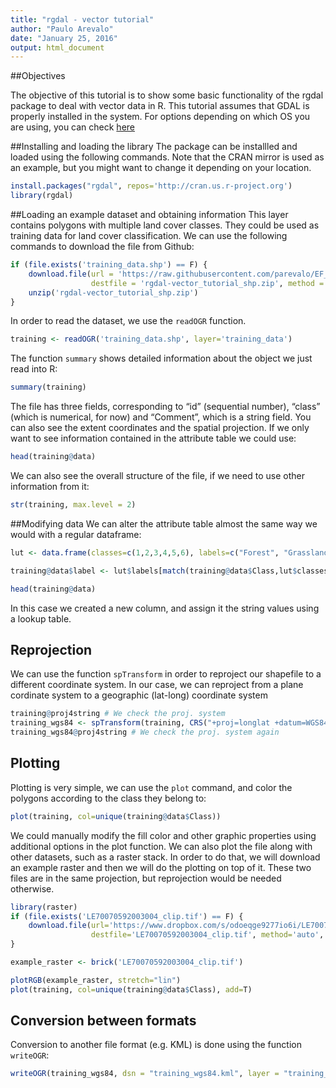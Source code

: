 ```yaml
---
title: "rgdal - vector tutorial"
author: "Paulo Arevalo"
date: "January 25, 2016"
output: html_document
---
```


##Objectives

The objective of this tutorial is to show some basic functionality of the rgdal package to deal with vector data in R. This tutorial assumes that GDAL is properly installed in the system. For options depending on which OS you are using, you can check [here](https://trac.osgeo.org/gdal/wiki/DownloadingGdalBinaries) 

##Installing and loading the library
The package can be installled and loaded using the following commands. Note that the CRAN mirror is used as an example, but you might want to change it depending on your location. 

```r
install.packages("rgdal", repos='http://cran.us.r-project.org')
library(rgdal)
```

##Loading an example dataset and obtaining information
This layer contains polygons with multiple land cover classes. They could be used as training data for land cover classification. We can use the following commands to download the file from Github:

```r
if (file.exists('training_data.shp') == F) {
    download.file(url = 'https://raw.githubusercontent.com/parevalo/EF_Activities/master/rgdal-vector_tutorial_shp.zip', 
                  destfile = 'rgdal-vector_tutorial_shp.zip', method = 'auto')
    unzip('rgdal-vector_tutorial_shp.zip')
}
```

In order to read the dataset, we use the `readOGR` function. 

```r
training <- readOGR('training_data.shp', layer='training_data')
```

The function `summary` shows detailed information about the object we just read into R:
```r
summary(training)
```

The file has three fields, corresponding to "id" (sequential number), "class" (which is numerical, for now) and "Comment", which is a string field. You can also see the extent coordinates and the spatial projection. If we only want to see information contained in the attribute table we could use:

```r
head(training@data)
```

We can also see the overall structure of the file, if we need to use other information from it:
```r
str(training, max.level = 2)
```

##Modifying data
We can alter the attribute table almost the same way we would with a regular dataframe:
```r
lut <- data.frame(classes=c(1,2,3,4,5,6), labels=c("Forest", "Grasslands", "Shrublands", "Croplands", "Secondary", "Water"))

training@data$label <- lut$labels[match(training@data$Class,lut$classes)]

head(training@data)
```

In this case we created a new column, and assign it the string values using a lookup table.  

## Reprojection

We can use the function `spTransform` in order to reproject our shapefile to a different coordinate system. In our case, we can reproject from a plane cordinate system to a geographic (lat-long) coordinate system 

```r
training@proj4string # We check the proj. system
training_wgs84 <- spTransform(training, CRS("+proj=longlat +datum=WGS84")) # Reprojection
training_wgs84@proj4string # We check the proj. system again
```

## Plotting

Plotting is very simple, we can use the `plot` command, and color the polygons according to the class they belong to:

```r
plot(training, col=unique(training@data$Class))
```

We could manually modify the fill color and other graphic properties using additional options in the plot function. We can also plot the file along with other datasets, such as a raster stack. In order to do that, we will download an example raster and then we will do the plotting on top of it. These two files are in the same projection, but reprojection would be needed otherwise.

```r
library(raster)
if (file.exists('LE70070592003004_clip.tif') == F) {
    download.file(url='https://www.dropbox.com/s/odoeqge9277io6i/LE70070592003004_clip.tif?dl=1',
                  destfile='LE70070592003004_clip.tif', method='auto', mode='wb')
}

example_raster <- brick('LE70070592003004_clip.tif')

plotRGB(example_raster, stretch="lin")
plot(training, col=unique(training@data$Class), add=T)
```

## Conversion between formats

Conversion to another file format (e.g. KML) is done using the function `writeOGR`:

```r
writeOGR(training_wgs84, dsn = "training_wgs84.kml", layer = "training_wgs84", driver = "KML")
```